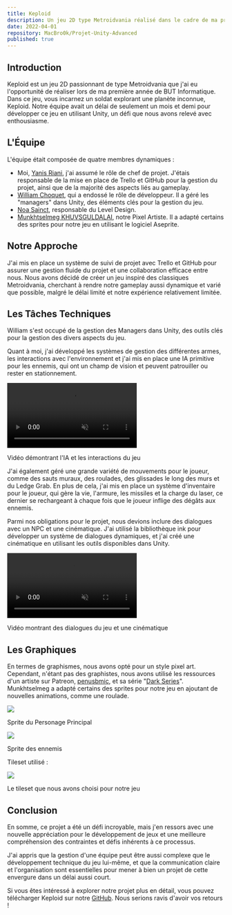 ```yaml
---
title: Keploid
description: Un jeu 2D type Metroidvania réalisé dans le cadre de ma première année de BUT Informatique.
date: 2022-04-01
repository: MacBro0k/Projet-Unity-Advanced
published: true
---
```


## Introduction

Keploid est un jeu 2D passionnant de type Metroidvania que j'ai eu l'opportunité de réaliser lors de ma première année de BUT Informatique. Dans ce jeu, vous incarnez un soldat explorant une planète inconnue, Keploid. Notre équipe avait un délai de seulement un mois et demi pour développer ce jeu en utilisant Unity, un défi que nous avons relevé avec enthousiasme.

## L'Équipe

L'équipe était composée de quatre membres dynamiques :

- Moi, <a href="https://www.linkedin.com/in/yanis-riani/" target="_blank">Yanis Riani</a>, j'ai assumé le rôle de chef de projet. J'étais responsable de la mise en place de Trello et GitHub pour la gestion du projet, ainsi que de la majorité des aspects liés au gameplay.
- <a href="https://www.linkedin.com/in/william-choquet-86947a231/" target="_blank">William Choquet</a>, qui a endossé le rôle de développeur. Il a géré les "managers" dans Unity, des éléments clés pour la gestion du jeu.
- <a href="https://www.linkedin.com/in/noa-sainct-601b2722a/" target="_blank">Noa Sainct</a>, responsable du Level Design.
- <a href="https://www.linkedin.com/in/munkhtselmegkhuvsguldalai/" target="_blank">Munkhtselmeg KHUVSGULDALAI</a>, notre Pixel Artiste. Il a adapté certains des sprites pour notre jeu en utilisant le logiciel Aseprite.

## Notre Approche

J'ai mis en place un système de suivi de projet avec Trello et GitHub pour assurer une gestion fluide du projet et une collaboration efficace entre nous. Nous avons décidé de créer un jeu inspiré des classiques Metroidvania, cherchant à rendre notre gameplay aussi dynamique et varié que possible, malgré le délai limité et notre expérience relativement limitée.

## Les Tâches Techniques

William s'est occupé de la gestion des Managers dans Unity, des outils clés pour la gestion des divers aspects du jeu. 

Quant à moi, j'ai développé les systèmes de gestion des différentes armes, les interactions avec l'environnement et j'ai mis en place une IA primitive pour les ennemis, qui ont un champ de vision et peuvent patrouiller ou rester en stationnement.

<div class="text-center">
  <video autoplay="true" loop muted preload="auto" playinline>
    <source
      src="/ProjectSoucre/Keploid/Video_IA_Interaction.webm"
      type="video/webm"
    />
    Votre navigateur ne supporte pas la vidéo.
  </video>
  <p class="text-sm">Vidéo démontrant l'IA et les interactions du jeu</p>
</div>

J'ai également géré une grande variété de mouvements pour le joueur, comme des sauts muraux, des roulades, des glissades le long des murs et du Ledge Grab. En plus de cela, j'ai mis en place un système d'inventaire pour le joueur, qui gère la vie, l'armure, les missiles et la charge du laser, ce dernier se rechargeant à chaque fois que le joueur inflige des dégâts aux ennemis.

Parmi nos obligations pour le projet, nous devions inclure des dialogues avec un NPC et une cinématique. J'ai utilisé la bibliothèque ink pour développer un système de dialogues dynamiques, et j'ai créé une cinématique en utilisant les outils disponibles dans Unity.


<div class="text-center">
  <video autoplay="true" loop muted preload="auto" playinline>
    <source
      src="/ProjectSoucre/Keploid/Video_Ciné_Gameplay.webm"
      type="video/webm"
    />
    Votre navigateur ne supporte pas la vidéo.
  </video>
  <p class="text-sm">Vidéo montrant des dialogues du jeu et une cinématique</p>
</div>

## Les Graphiques

En termes de graphismes, nous avons opté pour un style pixel art. Cependant, n'étant pas des graphistes, nous avons utilisé les ressources d'un artiste sur Patreon, <a href="https://penusbmic.carrd.co/" target="_blank">penusbmic</a>, et sa série "<a href="https://itch.io/c/1748382/all-of-the-dark-series-patreon-tier-2-series-click-here" target="_blank">Dark Series</a>". Munkhtselmeg a adapté certains des sprites pour notre jeu en ajoutant de nouvelles animations, comme une roulade.

<div class="flex justify-between">
  <div class="text-center">
    <img src="/ProjectSoucre/Keploid/Gunslinger Sprite Sheet.gif" class="h-48 w-auto mr-4 pixelized"/>
    <p class="text-sm">Sprite du Personage Principal</p>
  </div>
  <div class="text-center">
    <img src="/ProjectSoucre/Keploid/Hell Bot Dark.gif" class="h-48 w-auto ml-4 pixelized"/>
    <p class="text-sm">Sprite des ennemis</p>
  </div>
</div>

<div class="text-center">
  <p class="mt-8 font-bold">Tileset utilisé :</p>
  <img src="/ProjectSoucre/Keploid/DARK Edition Tileset.png" class="w-1/2 h-auto mx-auto block pixelized"/>
  <p class="text-sm">Le tileset que nous avons choisi pour notre jeu</p>
</div>

## Conclusion

En somme, ce projet a été un défi incroyable, mais j'en ressors avec une nouvelle appréciation pour le développement de jeux et une meilleure compréhension des contraintes et défis inhérents à ce processus. 

J'ai appris que la gestion d'une équipe peut être aussi complexe que le développement technique du jeu lui-même, et que la communication claire et l'organisation sont essentielles pour mener à bien un projet de cette envergure dans un délai aussi court. 

Si vous êtes intéressé à explorer notre projet plus en détail, vous pouvez télécharger Keploid sur notre <a href="https://github.com/MacBro0k/Projet-Unity-Advanced" target="_blank">GitHub</a>. Nous serions ravis d'avoir vos retours ! 

